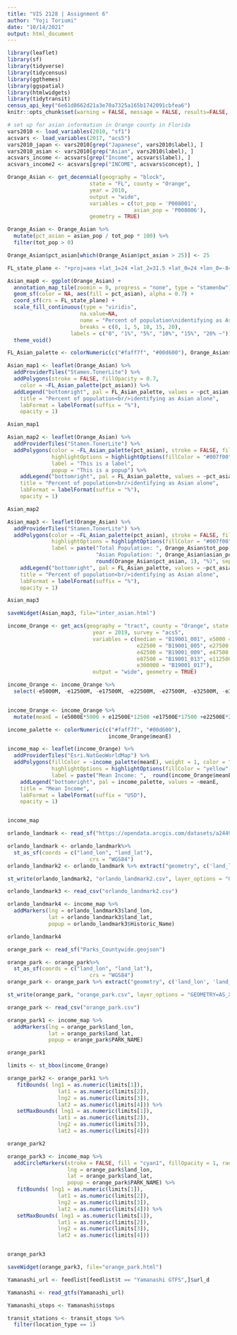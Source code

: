 ```yaml
---
title: "VIS 2128 | Assignment 6"
author: "Yoji Toriumi"
date: "10/14/2021"
output: html_document
---
```


```r
library(leaflet)
library(sf)
library(tidyverse)
library(tidycensus)
library(ggthemes)
library(ggspatial)
library(htmlwidgets)
library(tidytransit)
census_api_key("6e61d8662d21a3e70a7325a165b1742091cbfea6")
knitr::opts_chunk$set(warning = FALSE, message = FALSE, results=FALSE, echo = FALSE)
```
```r
# set up for asian information in Orange county in Florida
vars2010 <- load_variables(2010, "sf1")
acsvars <- load_variables(2017, "acs5")
vars2010_japan <- vars2010[grep("Japanese", vars2010$label), ] 
vars2010_asian <- vars2010[grep("Asian", vars2010$label), ] 
acsvars_income <- acsvars[grep("Income", acsvars$label), ]
acsvars_income2 <- acsvars[grep("INCOME", acsvars$concept), ]

Orange_Asian <- get_decennial(geography = "block",
                          state = "FL", county = "Orange",
                          year = 2010,
                          output = "wide",
                          variables = c(tot_pop = 'P008001',
                                        asian_pop = 'P008006'),
                          geometry = TRUE)

Orange_Asian <- Orange_Asian %>% 
  mutate(pct_asian = asian_pop / tot_pop * 100) %>% 
  filter(tot_pop > 0)

Orange_Asian$pct_asian[which(Orange_Asian$pct_asian > 25)] <- 25
```
```r
FL_state_plane <- "+proj=aea +lat_1=24 +lat_2=31.5 +lat_0=24 +lon_0=-84 +x_0=400000 +y_0=0 +ellps=GRS80 +datum=NAD83 +units=m +no_defs"

Asian_map0 <- ggplot(Orange_Asian) +
  annotation_map_tile(zoomin = 0, progress = "none", type = "stamenbw") +
  geom_sf(color = NA, aes(fill = pct_asian), alpha = 0.7) +
  coord_sf(crs = FL_state_plane) +
  scale_fill_continuous(type = "viridis", 
                       na.value=NA,
                       name = "Percent of population\nidentifying as Asian alone",
                       breaks = c(0, 1, 5, 10, 15, 20),
                    labels = c("0", "1%", "5%", "10%", "15%", "20% ~")) +
  theme_void() 
```
```r
FL_Asian_palette <- colorNumeric(c("#faff7f", "#00d600"), Orange_Asian$pct_asian)

Asian_map1 <- leaflet(Orange_Asian) %>%
  addProviderTiles("Stamen.TonerLite") %>%
  addPolygons(stroke = FALSE, fillOpacity = 0.7,
    color = ~FL_Asian_palette(pct_asian)) %>%
  addLegend("bottomright", pal = FL_Asian_palette, values = ~pct_asian,
    title = "Percent of population<br/>identifying as Asian alone",
    labFormat = labelFormat(suffix = "%"),
    opacity = 1)

Asian_map1 
```

```r
Asian_map2 <- leaflet(Orange_Asian) %>%
  addProviderTiles("Stamen.TonerLite") %>%
  addPolygons(color = ~FL_Asian_palette(pct_asian), stroke = FALSE, fillOpacity = 0.7,
              highlightOptions = highlightOptions(fillColor = "#007f00", fillOpacity = 0.9),
              label = "This is a label",
              popup = "This is a popup") %>%
    addLegend("bottomright", pal = FL_Asian_palette, values = ~pct_asian,
    title = "Percent of population<br/>identifying as Asian alone",
    labFormat = labelFormat(suffix = "%"),
    opacity = 1)

Asian_map2
```


```r
Asian_map3 <- leaflet(Orange_Asian) %>%
  addProviderTiles("Stamen.TonerLite") %>%
  addPolygons(color = ~FL_Asian_palette(pct_asian), stroke = FALSE, fillOpacity = 0.7,
              highlightOptions = highlightOptions(fillColor = "#007f00", fillOpacity = 0.9),
              label = paste("Total Population: ", Orange_Asian$tot_pop, ", ",
                            "Asian Population: ", Orange_Asian$asian_pop, "(",
                            round(Orange_Asian$pct_asian, 1), "%)", sep = "")) %>%
    addLegend("bottomright", pal = FL_Asian_palette, values = ~pct_asian,
    title = "Percent of population<br/>identifying as Asian alone",
    labFormat = labelFormat(suffix = "%"),
    opacity = 1)

Asian_map3
```


```r
saveWidget(Asian_map3, file="inter_asian.html")
```


```r
income_Orange <- get_acs(geography = "tract", county = "Orange", state = "FL", 
                           year = 2019, survey = "acs5",
                           variables = c(median = "B19001_001", e5000 = "B19001_002", e12500 = "B19001_003", e17500 = "B19001_004",
                                         e22500 = "B19001_005", e27500 = "B19001_006", e32500 = "B19001_007", e37500 = "B19001_008",
                                         e42500 = "B19001_009", e47500 = "B19001_010", e55000 = "B19001_011", e67500 = "B19001_012",
                                         e87500 = "B19001_013", e112500 = "B19001_014", e137500 = "B19001_015", e175000 = "B19001_016",
                                         e300000 = "B19001_017"),
                           output = "wide", geometry = TRUE) 

income_Orange <- income_Orange %>%
  select(-e5000M, -e12500M, -e17500M, -e22500M, -e27500M, -e32500M, -e37500M, -e42500M, -e47500M, -e55000M, -e67500M, -e87500M, -e112500M, -e137500M, -e175000M, -e300000M)


income_Orange <- income_Orange %>% 
  mutate(meanE = (e5000E*5000 + e12500E*12500 +e17500E*17500 +e22500E*22500 +e27500E*27500 +e32500E*32500 +e37500E*37500 +e42500E*42500 +e47500E*47500 +e55000E*55000 +e67500E*67500 + e87500E*87500 +e87500E*87500 +e112500E*112500 +e137500E*137500 +e175000E*175000 +e300000E*300000)/ medianE)
```

```r
income_palette <- colorNumeric(c("#faff7f", "#00d600"),
                                income_Orange$meanE)

income_map <- leaflet(income_Orange) %>%
  addProviderTiles("Esri.NatGeoWorldMap") %>%
  addPolygons(fillColor = ~income_palette(meanE), weight = 1, color = "gray", fillOpacity = 0.7,
              highlightOptions = highlightOptions(fillColor = "yellow", fillOpacity = 0.9),
              label = paste("Mean Income: ",  round(income_Orange$meanE, 1))) %>%
    addLegend("bottomright", pal = income_palette, values = ~meanE,
    title = "Mean Income",
    labFormat = labelFormat(suffix = "USD"),
    opacity = 1)


income_map
```

```r
orlando_landmark <- read_sf("https://opendata.arcgis.com/datasets/a24493a82e094ed7aa7b21ef9a924a34_0.geojson")

orlando_landmark <- orlando_landmark%>% 
  st_as_sf(coords = c("land_lon", "land_lat"), 
                          crs = "WGS84")
orlando_landmark2 <- orlando_landmark %>% extract("geometry", c('land_lon', 'land_lat'), '\\((.*), (.*)\\)', convert = TRUE)  

st_write(orlando_landmark2, "orlando_landmark2.csv", layer_options = "GEOMETRY=AS_XY", append = FALSE)

orlando_landmark3 <- read_csv("orlando_landmark2.csv")

orlando_landmark4 <- income_map %>% 
  addMarkers(lng = orlando_landmark3$land_lon,
             lat = orlando_landmark3$land_lat,
             popup = orlando_landmark3$Historic_Name)

orlando_landmark4
```

```r
orange_park <- read_sf("Parks_Countywide.geojson")

orange_park <- orange_park%>% 
  st_as_sf(coords = c("land_lon", "land_lat"), 
                          crs = "WGS84")
orange_park <- orange_park %>% extract("geometry", c('land_lon', 'land_lat'), '\\((.*), (.*)\\)', convert = TRUE)  

st_write(orange_park, "orange_park.csv", layer_options = "GEOMETRY=AS_XY", append = FALSE)

orange_park <- read_csv("orange_park.csv")

orange_park1 <- income_map %>% 
  addMarkers(lng = orange_park$land_lon,
             lat = orange_park$land_lat,
             popup = orange_park$PARK_NAME)

orange_park1
```

```r
limits <- st_bbox(income_Orange)

orange_park2 <- orange_park1 %>%
   fitBounds( lng1 = as.numeric(limits[1]),
                lat1 = as.numeric(limits[2]),
                lng2 = as.numeric(limits[3]),
                lat2 = as.numeric(limits[4])) %>%
   setMaxBounds( lng1 = as.numeric(limits[1]),
                lat1 = as.numeric(limits[2]),
                lng2 = as.numeric(limits[3]),
                lat2 = as.numeric(limits[4])) 

orange_park2
```

```r
orange_park3 <- income_map %>%
  addCircleMarkers(stroke = FALSE, fill = "cyan1", fillOpacity = 1, radius = 3,
                   lng = orange_park$land_lon,
                   lat = orange_park$land_lat,
                   popup = orange_park$PARK_NAME) %>%
   fitBounds( lng1 = as.numeric(limits[1]),
                lat1 = as.numeric(limits[2]),
                lng2 = as.numeric(limits[3]),
                lat2 = as.numeric(limits[4])) %>%
   setMaxBounds( lng1 = as.numeric(limits[1]),
                lat1 = as.numeric(limits[2]),
                lng2 = as.numeric(limits[3]),
                lat2 = as.numeric(limits[4])) 


orange_park3

saveWidget(orange_park3, file="orange_park.html")
```

```r
Yamanashi_url <- feedlist[feedlist$t == "Yamanashi GTFS",]$url_d

Yamanashi <- read_gtfs(Yamanashi_url)

Yamanashi_stops <- Yamanashi$stops

transit_stations <- transit_stops %>%
  filter(location_type == 1)
```

